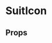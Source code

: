 
<Meta title="SuitIcon" component={SuitIcon} />

# SuitIcon

<Description of={SuitIcon} />

<Preview>
  <div
    style={{
      display: "grid",
      gridTemplateColumns: "repeat(4, minmax(16px, 64px))",
      gap: 8
    }}
  >
    <SuitIcon suit={Suit.spade} />
    <SuitIcon suit={Suit.heart} />
    <SuitIcon suit={Suit.diamond} />
    <SuitIcon suit={Suit.club} />
  </div>
</Preview>

## Props

<Props of={SuitIcon} />
